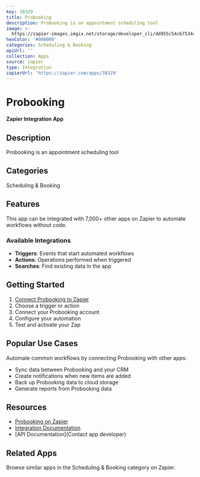 ```yaml
---
key: 38329
title: Probooking
description: Probooking is an appointment scheduling tool
image: >-
  https://zapier-images.imgix.net/storage/developer_cli/dd955c54cb75344593bd5b9d034b529c.png?auto=format%2Ccompress&ixlib=python-3.0.0&q=50
hexColor: '#000000'
categories: Scheduling & Booking
apiUrl: ''
collection: Apps
source: zapier
type: Integration
zapierUrl: 'https://zapier.com/apps/38329'
---
```

# Probooking

**Zapier Integration App**

## Description

Probooking is an appointment scheduling tool

## Categories

Scheduling & Booking

## Features

This app can be integrated with 7,000+ other apps on Zapier to automate workflows without code.

### Available Integrations

- **Triggers**: Events that start automated workflows
- **Actions**: Operations performed when triggered
- **Searches**: Find existing data in the app

## Getting Started

1. [Connect Probooking to Zapier](https://zapier.com/apps/38329)
2. Choose a trigger or action
3. Connect your Probooking account
4. Configure your automation
5. Test and activate your Zap

## Popular Use Cases

Automate common workflows by connecting Probooking with other apps:

- Sync data between Probooking and your CRM
- Create notifications when new items are added
- Back up Probooking data to cloud storage
- Generate reports from Probooking data

## Resources

- [Probooking on Zapier](https://zapier.com/apps/38329)
- [Integration Documentation](https://zapier.com/apps/38329/integrations)
- [API Documentation](Contact app developer)

## Related Apps

Browse similar apps in the Scheduling & Booking category on Zapier.
